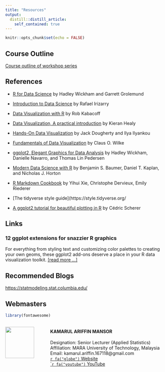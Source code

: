 ```yaml
---
title: "Resources"
output: 
  distill::distill_article:
    self_contained: true
---
```


```r
knitr::opts_chunk$set(echo = FALSE)
```

## Course Outline\
[Course outline of workshop series](https://docs.google.com/spreadsheets/d/1pWeRPkmQGj6XMcGUVeV65EnBtkKPEe5Fmm72j9_M5oY/edit#gid=1669276502)

## References\
- [R for Data Science](https://r4ds.had.co.nz/index.html) by Hadley Wickham and Garrett Grolemund\

- [Introduction to Data Science](https://rafalab.github.io/dsbook/) by Rafael Irizarry\

- [Data Visualization with R](https://rkabacoff.github.io/datavis/) by Rob Kabacoff\

- [Data Visualization, A practical introduction](https://socviz.co/) by Kieran Healy\

- [Hands-On Data Visualization](https://handsondataviz.org/) by Jack Dougherty and Ilya Ilyankou\

- [Fundamentals of Data Visualization](https://clauswilke.com/dataviz/) by Claus O. Wilke\

- [ggplot2, Elegant Graphics for Data Analysis](https://ggplot2-book.org/index.html) by Hadley Wickham, Danielle Navarro, and Thomas Lin Pedersen\

- [Modern Data Science with R](https://mdsr-book.github.io/mdsr2e/) by Benjamin S. Baumer, Daniel T. Kaplan, and Nicholas J. Horton\

- [R Markdown Cookbook](https://bookdown.org/yihui/rmarkdown-cookbook/) by Yihui Xie, Christophe Dervieux, Emily Riederer\

- [The tidyverse style guide](https://style.tidyverse.org/\

- [A ggplot2 tutorial for beautiful plotting in R](https://cedricscherer.netlify.app/2019/08/05/a-ggplot2-tutorial-for-beautiful-plotting-in-r/#toc) by Cédric Scherer\

<!-- [Data Science Cheat Sheets](assets/data-visualization-cheat-sheet.pdf)   -->
<!-- <a href="https://r4ds.had.co.nz/index.html" target="_blank">R for Data Science</a>   -->
<!-- [R for Everyone](assets/R for Everyone.pdf)   -->
<!-- <a href="https://socviz.co/" target="_blank">Data Visualization</a>   -->

## Links\

### 12 ggplot extensions for snazzier R graphics\
For everything from styling text and customizing color palettes to creating your own geoms, these ggplot2 add-ons deserve a place in your R data visualization toolkit. <a href="https://www.infoworld.com/article/3667496/12-ggplot-extensions-for-snazzier-r-graphics.html" target="_blank">[read more ...]</a>\

## Recommended Blogs\
[https://statmodeling.stat.columbia.edu/](https://statmodeling.stat.columbia.edu/)\

<!-- ## Group Information\ -->
<!-- Below are information regarding the learners' and mentors' profile. It listed also the possible topics that will be covered during the upcoming webinars.\ -->

<!-- ```{r, echo=FALSE} -->
<!-- library(htmltools) -->
<!-- htmltools::includeHTML("_site/group_info.html") -->
<!-- ``` -->

<!-- ### Load libraries\ -->
<!-- > library(readxl)\ -->
<!-- library(knitr)\ -->
<!-- library(kableExtra)\ -->
<!-- library(tidyverse)\ -->
<!-- library(ggplot2)\ -->
<!-- library(plotly)\ -->
<!-- library(viridis)\ -->
<!-- library(DT) -->

<!-- ```{r include=FALSE} -->
<!-- library(readxl) -->
<!-- library(knitr) -->
<!-- library(kableExtra) -->
<!-- library(tidyverse) -->
<!-- library(ggplot2) -->
<!-- library(plotly) -->
<!-- library(viridis) -->
<!-- library(DT) -->
<!-- ``` -->

<!-- ### Read data\ -->
<!-- ```{r} -->
<!-- learners <- read_excel("data-group.xlsx", -->
<!--     sheet = "learners") -->
<!-- mentors <- read_excel("data-group.xlsx", -->
<!--     sheet = "mentors") -->
<!-- timezone <- read_excel("data-group.xlsx", -->
<!--     sheet = "timezone") -->
<!-- course_outline <- read_excel("data-group.xlsx", -->
<!--     sheet = "course_outline") -->
<!-- ``` -->

<!-- ### View data table\ -->
<!-- ```{r layout="l-screen-inset"} -->
<!-- # Learner's Profile -->
<!-- datatable(learners, options = list( -->
<!--   pageLength = 5, scrollX = TRUE -->
<!-- )) -->
<!-- ``` -->

<!-- ```{r layout="l-screen-inset"} -->
<!-- # Mentor's Profile -->
<!-- datatable(mentors, options = list( -->
<!--   pageLength = 5, scrollX = TRUE -->
<!-- )) -->
<!-- ``` -->

<!-- ```{r layout="l-screen-inset"} -->
<!-- # Timezone GMT -->
<!-- datatable(timezone, options = list( -->
<!--   pageLength = 5, scrollX = TRUE -->
<!-- )) -->
<!-- ``` -->

<!-- ```{r layout="l-screen-inset"} -->
<!-- # Course Outline -->
<!-- datatable(course_outline, options = list( -->
<!--   pageLength = 5, scrollX = TRUE -->
<!-- )) -->
<!-- ``` -->

<!-- ### View data distribution\ -->
<!-- ```{r layout="l-screen-inset"} -->
<!-- learners$`gmt` <- as.factor(learners$`gmt`) -->
<!-- p <- ggplot(learners, aes(x = `gmt`)) + -->
<!--   geom_bar(aes(fill = `gmt`), show.legend = FALSE) + -->
<!--   scale_fill_viridis_d() + -->
<!--   labs(title = "Members' Timezone", subtitle = "(GMT=0)", -->
<!--        caption = "data: Learners Profile", -->
<!--        y = "Number of Members", x = "Timezone Difference") + -->
<!--   theme_minimal() -->
<!-- p <- p + coord_flip() -->
<!-- ggplotly(p) -->
<!-- ``` -->

<!-- ```{r layout="l-screen-inset"} -->
<!-- learners$`level` <- as.factor(learners$`level`) -->
<!-- p1 <- ggplot(learners, aes(x = `level`)) + -->
<!--   geom_bar(aes(fill = `level`), show.legend = FALSE) + -->
<!--   scale_fill_viridis_d() + -->
<!--   labs(title = "Members' Knowledge Level", -->
<!--        caption = "data: Learners Profile", -->
<!--        y = "Number of Members", x = "Knowledge Level") + -->
<!--   theme_minimal() -->
<!-- p1 <- p1 + coord_flip() -->
<!-- ggplotly(p1) -->
<!-- ``` -->

<!-- ```{r layout="l-screen-inset"} -->
<!-- p2 <- ggplot(learners, aes(x = `country`)) + -->
<!--   geom_bar(aes(fill = `country`), show.legend = FALSE) + -->
<!--   scale_fill_viridis_d() + -->
<!--   labs(title = "Members' Country", -->
<!--        caption = "data: Learners Profile", -->
<!--        y = "Number of Members", x = "Country Staying") + -->
<!--   theme_minimal() -->
<!-- p2 <- p2 + coord_flip() -->
<!-- ggplotly(p2) -->
<!-- ``` -->

## Webmasters {.appendix}

```r
library(fontawesome)
```

:::::: {style="display: flex; "}

::: {.column width="25%"}

![](assets/images/profile.png){width="80%"}

:::

::: {.column width="75%}

#### KAMARUL ARIFFIN MANSOR\
Designation: Senior Lecturer (Applied Statistics)\
Affiliation: MARA University of Technology, Malaysia\
Email: kamarul.ariffin.167118@gmail.com\
<a href="https://ariff118.github.io/kamansor.github.io/" target="_blank">`r fa("globe")` Website</a>\
<a href="https://www.youtube.com/channel/UC0I84XPicEYcCDZ1XDIPF4A/" target="_blank">``r fa("youtube")` YouTube</a>\

<!-- [`r fa("globe")` Website](https://ariff118.github.io/kamansor.github.io/)\ -->
<!-- [`r fa("youtube")` YouTube](https://www.youtube.com/channel/UC0I84XPicEYcCDZ1XDIPF4A/)\ -->


:::

::::::
